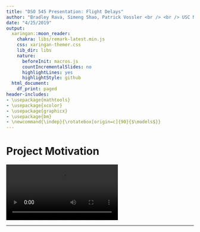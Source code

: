 ```yaml
---
title: "DSO 545 Presentation: Flight Delays"
author: "Bradley Rava, Simeng Shao, Patrick Vossler <br /> <br /> USC Marshall DSO"
date: "4/25/2019"
output:
  xaringan::moon_reader:
    chakra: libs/remark-latest.min.js
    css: xaringan-themer.css
    lib_dir: libs
    nature:
      beforeInit: macros.js
      countIncrementalSlides: no
      highlightLines: yes
      highlightStyle: github
  html_document:
    df_print: paged
header-includes:
- \usepackage{mathtools}
- \usepackage{xcolor}
- \usepackage{graphicx}
- \usepackage{bm}
- \newcommand{\indep}{\rotatebox[origin=c]{90}{$\models$}}
---
```


# Project Motivation
<video>
<source src="dso545_presentation.mp4" type="video/mp4">
</video>


---